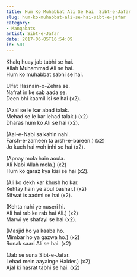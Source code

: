 ```yaml
---
title: Hum Ko Muhabbat Ali Se Hai  Sibt-e-Jafar
slug: hum-ko-muhabbat-ali-se-hai-sibt-e-jafar
category: 
- Manqabats
artist: Sibt-e-Jafar
date: 2017-06-05T16:54:09
id: 501
---
```


<p>Khalq huay jab tabhi se hai.<br />
Allah Muhammad Ali se hai.<br />
Hum ko muhabbat sabhi se hai.</p>
<p>Ulfat Hasnain-o-Zehra se.<br />
Nafrat in ke sab aada se.<br />
Deen bhi kaamil isi se hai (x2).</p>
<p>(Azal se le kar abad talak.<br />
Mehad se le kar lehad talak.) (x2)<br />
Dharas hum ko Ali se hai (x2).</p>
<p>(Aal-e-Nabi sa kahin nahi.<br />
Farsh-e-zameen ta arsh-e-bareen.) (x2)<br />
Jo kuch hai woh inhi se hai (x2).</p>
<p>(Apnay mola hain aoula.<br />
Ali Nabi Allah mola.) (x2)<br />
Hum ko garaz kya kisi se hai (x2).</p>
<p>(Ali ko dekh kar khush ho kar.<br />
Kehtay hain ye abul bashar.) (x2)<br />
Sifwat is aadmi se hai (x2).</p>
<p>(Kehta nahi ye nuseri hi.<br />
Ali hai rab ke rab hai Ali.) (x2)<br />
Marwi ye shafayi se hai (x2).</p>
<p>(Masjid ho ya kaaba ho.<br />
Mimbar ho ya gazwa ho.) (x2)<br />
Ronak saari Ali se hai. (x2)</p>
<p>(Jab se suna Sibt-e-Jafar.<br />
Lehad mein aayainge Haider.) (x2)<br />
Ajal ki hasrat tabhi se hai. (x2)</p>